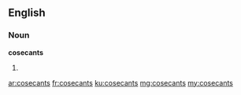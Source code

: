 ==English==

===Noun===
'''cosecants'''

# {{plural of|cosecant}}

[[ar:cosecants]]
[[fr:cosecants]]
[[ku:cosecants]]
[[mg:cosecants]]
[[my:cosecants]]